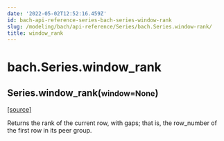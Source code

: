 ```yaml
---
date: '2022-05-02T12:52:16.459Z'
id: bach-api-reference-series-bach-series-window-rank
slug: /modeling/bach/api-reference/Series/bach.Series.window-rank/
title: window_rank
---
```


# bach.Series.window_rank

<div class="method">

<h2 class="signature-method"><span class="additional-name">Series.</span><span class="name">window_rank(</span><small class="parameter-list"><span class="parameter" id="window">window=None</span></small>)</h2>


&#8203;<span class="view-source">[[source]](https://github.com/objectiv/objectiv-analytics/blob/main/bach/bach/series/series.py)</span>

<div class="content">

Returns the rank of the current row, with gaps; that is, the row_number of the first row
in its peer group.


</div>

</div>

